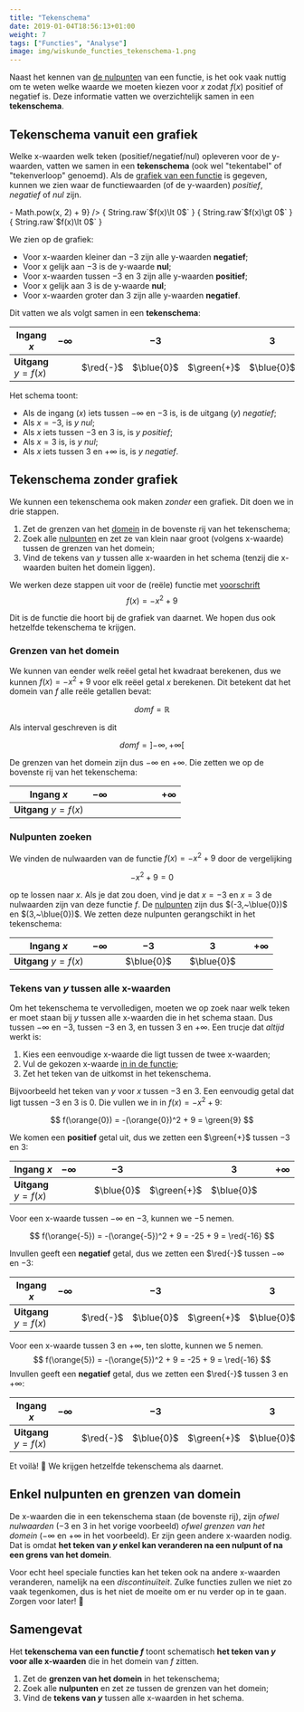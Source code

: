 ```yaml
---
title: "Tekenschema"
date: 2019-01-04T18:56:13+01:00
weight: 7
tags: ["Functies", "Analyse"]
image: img/wiskunde_functies_tekenschema-1.png
---
```


Naast het kennen van [de nulpunten](../nulpunten) van een functie, is het ook
vaak nuttig om te weten welke waarde we moeten kiezen voor $x$ zodat $f(x)$
positief of negatief is. Deze informatie vatten we overzichtelijk samen in een
**tekenschema**.

## Tekenschema vanuit een grafiek

Welke x-waarden welk teken <Mute>(positief/negatief/nul)</Mute> opleveren voor de y-waarden, vatten we samen in een **tekenschema** <Mute>(ook wel "tekentabel" of "tekenverloop" genoemd)</Mute>.  Als de [grafiek van een functie](../grafiek) is gegeven, kunnen we zien waar de functiewaarden <Mute>(of de y-waarden)</Mute> _positief_, _negatief_ of _nul_ zijn.

<Plot>
<Fx fx={x => - Math.pow(x, 2) + 9} />
<Rectangle x1={-15} x2={-3} y1={0} y2={-15} fill="red" fillOpacity={0.5} />
<Rectangle x1={-3} x2={3} y1={0} y2={15} fill="green" fillOpacity={0.5} />
<Rectangle x1={3} x2={15} y1={0} y2={-15} fill="red" fillOpacity={0.5} />
<Annot x={-8} y={-2} backgroundOpacity={0.5} showBackground>
{ String.raw`$f(x)\lt 0$` }
</Annot>
<Annot x={0} y={2} backgroundOpacity={0.5} showBackground>
{ String.raw`$f(x)\gt 0$` }
</Annot>
<Annot x={8} y={-2} backgroundOpacity={0.5} showBackground>
{ String.raw`$f(x)\lt 0$` }
</Annot>
</Plot>

We zien op de grafiek:

-   Voor x-waarden kleiner dan $-3$ zijn alle y-waarden **<Red>negatief</Red>**;
-   Voor x gelijk aan $-3$ is de y-waarde **<Blue>nul</Blue>**;
-   Voor x-waarden tussen $-3$ en $3$ zijn alle y-waarden **<Green>positief</Green>**;
-   Voor x gelijk aan $3$ is de y-waarde **<Blue>nul</Blue>**;
-   Voor x-waarden groter dan $3$ zijn alle y-waarden **<Red>negatief</Red>**.

Dit vatten we als volgt samen in een **tekenschema**:

| Ingang $x$             | $-\infty$ |           | $-3$       |             | $3$        |           | $+\infty$ |
| ---------------------- | --------- | --------- | ---------- | ----------- | ---------- | --------- | --------- |
| **Uitgang** $y = f(x)$ |           | $\red{-}$ | $\blue{0}$ | $\green{+}$ | $\blue{0}$ | $\red{-}$ |

Het schema toont:

-   Als de ingang ($x$) iets tussen $-\infty$ en $-3$ is, is de uitgang ($y$) _<Red>negatief</Red>_;
-   Als $x=-3$, is $y$ _<Blue>nul</Blue>_;
-   Als $x$ iets tussen $-3$ en $3$ is, is $y$ _<Green>positief</Green>_;
-   Als $x=3$ is, is $y$ _<Blue>nul</Blue>_;
-   Als $x$ iets tussen $3$ en $+\infty$ is, is $y$ _<Red>negatief</Red>_.

## Tekenschema zonder grafiek

We kunnen een tekenschema ook maken _zonder_ een grafiek. Dit doen we in drie
stappen.

1. Zet de grenzen van het [domein](../domein_beeld#domein-van-een-functie) in de bovenste rij van het tekenschema;
2. Zoek alle [nulpunten](../nulpunten) en zet ze van klein naar groot <Mute>(volgens x-waarde)</Mute> tussen de grenzen van het domein;
3. Vind de tekens van $y$ tussen alle x-waarden in het schema <Mute>(tenzij die x-waarden buiten het domein liggen)</Mute>.

We werken deze stappen uit voor de <Mute>(reële)</Mute> functie met
[voorschrift](../voorschrift) 
$$
f(x) = -x^2 + 9
$$

Dit is de functie die hoort bij de grafiek van daarnet. We hopen dus ook
hetzelfde tekenschema te krijgen.

### Grenzen van het domein

We kunnen van eender welk reëel getal het kwadraat berekenen, dus we kunnen
$f(x) = -x^2 + 9$ voor elk reëel getal $x$ berekenen. Dit betekent dat het
domein van $f$ alle reële getallen bevat:


$$
dom f = \mathbb{R}
$$


Als interval geschreven is dit


$$
dom f = \left] -\infty, +\infty \right[%]
$$


De grenzen van het domein zijn dus $-\infty$ en $+\infty$. Die zetten we op de
bovenste rij van het tekenschema:

| Ingang $x$             | $-\infty$ |     |     |     |     |     | $+\infty$ |
| ---------------------- | --------- | --- | --- | --- | --- | --- | --------- |
| **Uitgang** $y = f(x)$ |           |     |     |     |     |     |

### Nulpunten zoeken

We vinden de nulwaarden van de functie $f(x) = -x^2 + 9$ door de
vergelijking

$$
-x^2 + 9 = 0
$$

op te lossen naar $x$.
Als je dat zou doen, vind je dat $x=-3$ en $x=3$ de nulwaarden zijn van deze functie $f$. De
[nulpunten](../nulpunten#nulpunten-van-een-functie) zijn dus $(-3,~\blue{0})$ en
$(3,~\blue{0})$. We zetten deze nulpunten gerangschikt in het tekenschema:

| Ingang $x$             | $-\infty$ |     | $-3$       |     | $3$        |     | $+\infty$ |
| ---------------------- | --------- | --- | ---------- | --- | ---------- | --- | --------- |
| **Uitgang** $y = f(x)$ |           |     | $\blue{0}$ |     | $\blue{0}$ |     |

### Tekens van $y$ tussen alle x-waarden

Om het tekenschema te vervolledigen, moeten we op zoek naar welk teken er moet
staan bij $y$ tussen alle x-waarden die in het schema staan. Dus tussen
$-\infty$ en $-3$, tussen $-3$ en $3$, en tussen $3$ en $+\infty$. Een trucje
dat _altijd_ werkt is:

1. Kies een eenvoudige x-waarde die ligt tussen de twee x-waarden;
2. Vul de gekozen x-waarde [in in de functie](../voorschrift#x-invullen-in-een-voorschrift);
3. Zet het teken van de uitkomst in het tekenschema.

Bijvoorbeeld het teken van
$y$ voor $x$ tussen $-3$ en $3$. Een eenvoudig getal dat ligt tussen $-3$ en $3$ is
$0$. Die vullen we in in $f(x) = -x^2 + 9$:

$$
f(\orange{0}) = -(\orange{0})^2 + 9 = \green{9}
$$

We komen een **<Green>positief</Green>** getal uit, dus we zetten een $\green{+}$ tussen $-3$ en $3$:

| Ingang $x$             | $-\infty$ |     | $-3$       |             | $3$        |     | $+\infty$ |
| ---------------------- | --------- | --- | ---------- | ----------- | ---------- | --- | --------- |
| **Uitgang** $y = f(x)$ |           |     | $\blue{0}$ | $\green{+}$ | $\blue{0}$ |     |

Voor een x-waarde tussen $-\infty$ en $-3$, kunnen we $-5$ nemen.

$$
f(\orange{-5}) = -(\orange{-5})^2 + 9 = -25 + 9 = \red{-16}
$$

Invullen geeft een **<Red>negatief</Red>** getal, dus we zetten een $\red{-}$ tussen $-\infty$ en $-3$:

| Ingang $x$             | $-\infty$ |           | $-3$       |             | $3$        |     | $+\infty$ |
| ---------------------- | --------- | --------- | ---------- | ----------- | ---------- | --- | --------- |
| **Uitgang** $y = f(x)$ |           | $\red{-}$ | $\blue{0}$ | $\green{+}$ | $\blue{0}$ |     |

Voor een x-waarde tussen $3$ en $+\infty$, ten slotte, kunnen we
$5$ nemen. 
$$
f(\orange{5}) = -(\orange{5})^2 + 9 = -25 + 9 =
\red{-16}
$$
 Invullen geeft een **<Red>negatief</Red>** getal, dus we zetten een $\red{-}$ tussen $3$ en
$+\infty$:

| Ingang $x$             | $-\infty$ |           | $-3$       |             | $3$        |           | $+\infty$ |
| ---------------------- | --------- | --------- | ---------- | ----------- | ---------- | --------- | --------- |
| **Uitgang** $y = f(x)$ |           | $\red{-}$ | $\blue{0}$ | $\green{+}$ | $\blue{0}$ | $\red{-}$ |

Et voilà! 💪 We krijgen hetzelfde tekenschema als daarnet.

## Enkel nulpunten en grenzen van domein

De x-waarden die in een tekenschema staan <Mute>(de bovenste rij)</Mute>,
zijn _ofwel nulwaarden_ <Mute>($-3$ en $3$ in het vorige voorbeeld)</Mute>
_ofwel grenzen van het domein_ <Mute>($-\infty$ en $+\infty$ in het
voorbeeld)</Mute>. Er zijn geen andere x-waarden nodig. Dat is omdat **het teken
van $y$ enkel kan veranderen na een nulpunt of na een grens van het domein**.

Voor echt heel speciale functies kan het teken ook na andere x-waarden
veranderen, namelijk na een _discontinuïteit_. Zulke functies zullen we niet zo
vaak tegenkomen, dus is het niet de moeite om er nu verder op in te gaan.
Zorgen voor later! 👋

## Samengevat

<Attention title="Tekenschema">

Het **tekenschema van een functie $f$** toont schematisch **het teken van $y$
voor alle x-waarden** die in het domein van $f$ zitten.
</Attention>

<Attention title="Tekenschema opstellen">

1. Zet de **grenzen van het domein** in het tekenschema;
2. Zoek alle **nulpunten** en zet ze tussen de grenzen van het domein;
3. Vind de **tekens van $y$** tussen alle x-waarden in het schema.

</Attention>
